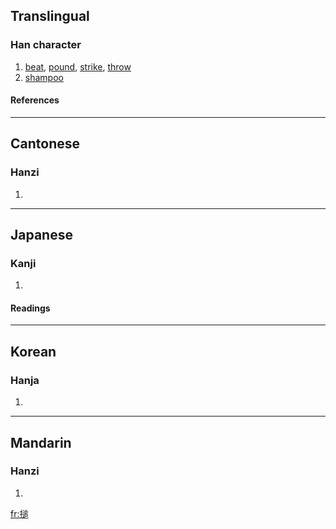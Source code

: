 {{see|捶}}

==Translingual==
===Han character===
{{Han char|rn=64|rad=手|as=10|sn=13|four=5703<sub>7</sub>|canj=手卜竹口 (QYHR)}}
# [[beat]], [[pound]], [[strike]], [[throw]]
# [[shampoo]]
====References====
{{Han ref|kx=0447.190|dkj=12498|dj=0798.110|hdz=31920.060|uh=6425|ud=25637|bh=DDB4|bd=56756}}
----
==Cantonese==
===Hanzi===
{{yue-hanzi|jyut=|y=cheui4}}
# {{defn|Cantonese}}

----
==Japanese==

===Kanji===
{{ja-kanji|grade=|rs=手10}}
# {{defn|Japanese}} 
====Readings====
{{ja-readings|on=[[たい]] (tai), [[つい]] (tsui), [[ずい]] (zui)|kun=[[なげうつ]] (nageutsu)}}

----
==Korean==
===Hanja===
{{ko-hanja|hangeul=[[추]]|eumhun=|rv=chu|mr=ch'u|y=chwu}}
# {{defn|Korean}}

----
==Mandarin==
===Hanzi===
{{cmn-hanzi|pin=[[chuí]] ([[chui2]])|wg=ch'ui<sup>2</sup>}}
# {{defn|Mandarin}}

[[fr:搥]]